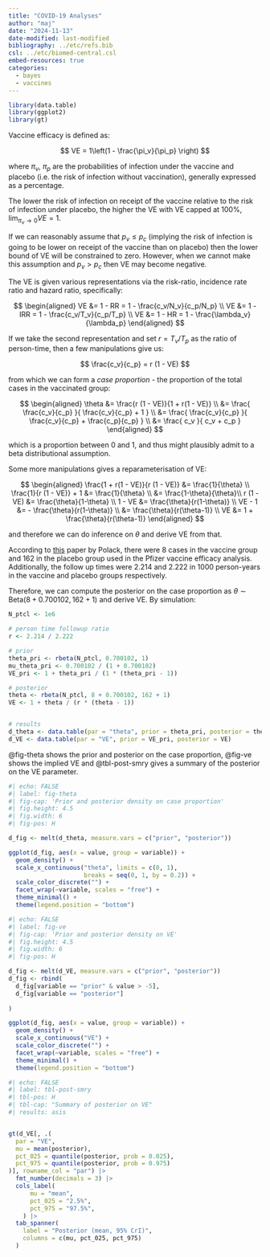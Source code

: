 ```yaml
---
title: "COVID-19 Analyses"
author: "maj"
date: "2024-11-13"
date-modified: last-modified
bibliography: ../etc/refs.bib
csl: ../etc/biomed-central.csl
embed-resources: true
categories:
  - bayes
  - vaccines
---
```


```r
library(data.table)
library(ggplot2)
library(gt)
```


Vaccine efficacy is defined as:

$$
VE = 1\left(1 - \frac{\pi_v}{\pi_p} \right)
$$

where $\pi_v$, $\pi_p$ are the probabilities of infection under the vaccine and placebo (i.e. the risk of infection without vaccination), generally expressed as a percentage.

The lower the risk of infection on receipt of the vaccine relative to the risk of infection under placebo, the higher the VE with VE capped at 100%, $\lim_{\pi_v \to 0} VE = 1$.

If we can reasonably assume that $p_v \le p_c$ (implying the risk of infection is going to be lower on receipt of the vaccine than on placebo) then the lower bound of VE will be constrained to zero.
However, when we cannot make this assumption and $p_v > p_c$ then VE may become negative.

The VE is given various representations via the risk-ratio, incidence rate ratio and hazard ratio, specifically:

$$
\begin{aligned}
VE &= 1 - RR = 1 - \frac{c_v/N_v}{c_p/N_p} \\
VE &= 1 - IRR = 1 - \frac{c_v/T_v}{c_p/T_p}  \\
VE &= 1 - HR = 1 - \frac{\lambda_v}{\lambda_p}
\end{aligned}
$$

If we take the second representation and set $r = T_v/T_p$ as the ratio of person-time, then a few manipulations give us:

$$
\frac{c_v}{c_p} = r (1 - VE)
$$

from which we can form a *case proportion*  - the proportion of the total cases in the vaccinated group:

$$
\begin{aligned}
\theta &= \frac{r (1 - VE)}{1 + r(1 - VE)} \\
  &= \frac{  \frac{c_v}{c_p}   }{    \frac{c_v}{c_p} + 1 } \\
  &= \frac{  \frac{c_v}{c_p}   }{    \frac{c_v}{c_p} + \frac{c_p}{c_p} } \\
  &= \frac{  c_v   }{   c_v + c_p  } 
\end{aligned}
$$

which is a proportion between 0 and 1, and thus might plausibly admit to a beta distributional assumption.

Some more manipulations gives a reparameterisation of VE:

$$
\begin{aligned}
\frac{1 + r(1 - VE)}{r (1 - VE)} &= \frac{1}{\theta} \\
\frac{1}{r (1 - VE)} + 1 &= \frac{1}{\theta} \\
                         &= \frac{1-\theta}{\theta}\\
r (1 - VE)   &=  \frac{\theta}{1-\theta} \\
1 - VE &= \frac{\theta}{r(1-\theta)} \\
VE - 1 &= - \frac{\theta}{r(1-\theta)} \\
       &=   \frac{\theta}{r(\theta-1)} \\
VE  &= 1 + \frac{\theta}{r(\theta-1)} 
\end{aligned}
$$

and therefore we can do inference on $\theta$ and derive VE from that.

According to [this](https://www.nejm.org/doi/full/10.1056/NEJMoa2034577) paper by Polack, there were 8 cases in the vaccine group and 162 in the placebo group used in the Pfizer vaccine efficacy analysis.
Additionally, the follow up times were 2.214 and 2.222 in 1000 person-years in the vaccine and placebo groups respectively.

Therefore, we can compute the posterior on the case proportion as $\theta \sim \text{Beta}(8 + 0.700102, 162 + 1)$ and derive VE.
By simulation:

```r
N_ptcl <- 1e6

# person time followup ratio
r <- 2.214 / 2.222

# prior
theta_pri <- rbeta(N_ptcl, 0.700102, 1)
mu_theta_pri <- 0.700102 / (1 + 0.700102)
VE_pri <- 1 + theta_pri / (1 * (theta_pri - 1))

# posterior
theta <- rbeta(N_ptcl, 8 + 0.700102, 162 + 1)
VE <- 1 + theta / (r * (theta - 1))


# results
d_theta <- data.table(par = "theta", prior = theta_pri, posterior = theta)
d_VE <- data.table(par = "VE", prior = VE_pri, posterior = VE)

```

@fig-theta shows the prior and posterior on the case proportion, @fig-ve shows the implied VE and @tbl-post-smry gives a summary of the posterior on the VE parameter.

```r
#| echo: FALSE
#| label: fig-theta
#| fig-cap: 'Prior and posterior density on case proportion'
#| fig.height: 4.5
#| fig.width: 6
#| fig-pos: H

d_fig <- melt(d_theta, measure.vars = c("prior", "posterior"))

ggplot(d_fig, aes(x = value, group = variable)) + 
  geom_density() + 
  scale_x_continuous("theta", limits = c(0, 1),
                     breaks = seq(0, 1, by = 0.2)) +
  scale_color_discrete("") +
  facet_wrap(~variable, scales = "free") +
  theme_minimal() +
  theme(legend.position = "bottom")
```



```r
#| echo: FALSE
#| label: fig-ve
#| fig-cap: 'Prior and posterior density on VE'
#| fig.height: 4.5
#| fig.width: 6
#| fig-pos: H

d_fig <- melt(d_VE, measure.vars = c("prior", "posterior"))
d_fig <- rbind(
  d_fig[variable == "prior" & value > -5],
  d_fig[variable == "posterior"]
  
)

ggplot(d_fig, aes(x = value, group = variable)) + 
  geom_density() + 
  scale_x_continuous("VE") +
  scale_color_discrete("") +
  facet_wrap(~variable, scales = "free") +
  theme_minimal() +
  theme(legend.position = "bottom")
```

```r
#| echo: FALSE
#| label: tbl-post-smry
#| tbl-pos: H
#| tbl-cap: "Summary of posterior on VE"
#| results: asis


gt(d_VE[, .(
  par = "VE",
  mu = mean(posterior),
  pct_025 = quantile(posterior, prob = 0.025),
  pct_975 = quantile(posterior, prob = 0.975)
)], rowname_col = "par") |>
  fmt_number(decimals = 3) |>
  cols_label(
      mu = "mean",
      pct_025 = "2.5%",
      pct_975 = "97.5%",
    ) |>
  tab_spanner(
    label = "Posterior (mean, 95% CrI)",
    columns = c(mu, pct_025, pct_975)
  )
  
```


<!-- ::: {#refs} -->
<!-- ::: -->
